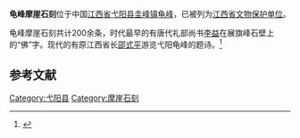 {{coord|28|18|56|N|117|23|52|E|display=title|scale:10000}}
{{文物保护单位
| 级别 = 省级
| 省区市 = 江西省
| 名称 = 圭峰摩崖石刻
| 图片 = Yiyang Guifeng 2015.07.18 12-53-32.jpg
| 所在 = [[弋阳县|弋阳县]][[圭峰镇|圭峰镇]]
| 分类 = 石刻
| 时代 = 
| 编号 = 
| 登录 = 1987年12月28日
}}

'''龟峰摩崖石刻'''位于中国[[江西省|江西省]][[弋阳县|弋阳县]][[圭峰镇|圭峰镇]][[龟峰|龟峰]]，已被列为[[江西省文物保护单位|江西省文物保护单位]]。

龟峰摩崖石刻共计200余条，时代最早的有唐代礼部尚书[[李益|李益]]在展旗峰石壁上的“佛”字。现代的有原江西省长[[邵式平|邵式平]]游览弋阳龟峰的题诗。<ref>{{Cite web |url=http://www.jxyy.gov.cn/html/201298/n9854814.html |title=清水湖 |accessdate=2015-07-20 |archive-date=2015-03-15 |archive-url=https://web.archive.org/web/20150315030604/http://www.jxyy.gov.cn/html/201298/n9854814.html |dead-url=yes }}</ref>

{{Gallery
|width = 300
|height = 
|lines = 1
|File:Yiyang Guifeng 2015.07.18 12-50-27.jpg|
|File:Yiyang Guifeng 2015.07.18 12-54-06.jpg|
|File:Yiyang Guifeng 2015.07.18 13-02-00.jpg|
}}

==参考文献==
{{commonscat|Inscriptions in Guifeng}}
{{reflist}}

{{上饶市境内的江西省文物保护单位}}

{{DEFAULTSORT:G}}
[[Category:弋阳县|Category:弋阳县]]
[[Category:摩崖石刻|Category:摩崖石刻]]